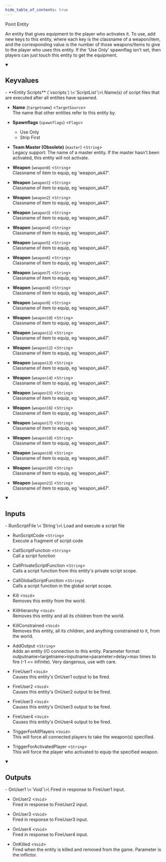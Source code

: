 ```yaml
---
hide_table_of_contents: true
---
```


Point Entity

An entity that gives equipment to the player who activates it. To use, add new keys to this entity, where each key is the classname of a weapon/item, and the corresponding value is the number of those weapons/items to give to the player who uses this entity. If the 'Use Only' spawnflag isn't set, then players can just touch this entity to get the equipment.

<details open>
<summary><h2>Keyvalues</h2></summary>
- **Entity Scripts** (`vscripts`) \<`ScriptList`\>\
Name(s) of script files that are executed after all entities have spawned.

- **Name** (`targetname`) \<`TargetSource`\>\
The name that other entities refer to this entity by.

- **Spawnflags** (`spawnflags`) \<`Flags`\>
  - Use Only 
  - Strip First 


- **Team Master (Obsolete)** (`master`) \<`String`\>\
Legacy support: The name of a master entity. If the master hasn't been activated, this entity will not activate.

- **Weapon** (`weapon0`) \<`String`\>\
Classname of item to equip, eg 'weapon_ak47'.

- **Weapon** (`weapon1`) \<`String`\>\
Classname of item to equip, eg 'weapon_ak47'.

- **Weapon** (`weapon2`) \<`String`\>\
Classname of item to equip, eg 'weapon_ak47'.

- **Weapon** (`weapon3`) \<`String`\>\
Classname of item to equip, eg 'weapon_ak47'.

- **Weapon** (`weapon4`) \<`String`\>\
Classname of item to equip, eg 'weapon_ak47'.

- **Weapon** (`weapon5`) \<`String`\>\
Classname of item to equip, eg 'weapon_ak47'.

- **Weapon** (`weapon6`) \<`String`\>\
Classname of item to equip, eg 'weapon_ak47'.

- **Weapon** (`weapon7`) \<`String`\>\
Classname of item to equip, eg 'weapon_ak47'.

- **Weapon** (`weapon8`) \<`String`\>\
Classname of item to equip, eg 'weapon_ak47'.

- **Weapon** (`weapon9`) \<`String`\>\
Classname of item to equip, eg 'weapon_ak47'.

- **Weapon** (`weapon10`) \<`String`\>\
Classname of item to equip, eg 'weapon_ak47'.

- **Weapon** (`weapon11`) \<`String`\>\
Classname of item to equip, eg 'weapon_ak47'.

- **Weapon** (`weapon12`) \<`String`\>\
Classname of item to equip, eg 'weapon_ak47'.

- **Weapon** (`weapon13`) \<`String`\>\
Classname of item to equip, eg 'weapon_ak47'.

- **Weapon** (`weapon14`) \<`String`\>\
Classname of item to equip, eg 'weapon_ak47'.

- **Weapon** (`weapon15`) \<`String`\>\
Classname of item to equip, eg 'weapon_ak47'.

- **Weapon** (`weapon16`) \<`String`\>\
Classname of item to equip, eg 'weapon_ak47'.

- **Weapon** (`weapon17`) \<`String`\>\
Classname of item to equip, eg 'weapon_ak47'.

- **Weapon** (`weapon18`) \<`String`\>\
Classname of item to equip, eg 'weapon_ak47'.

- **Weapon** (`weapon19`) \<`String`\>\
Classname of item to equip, eg 'weapon_ak47'.

- **Weapon** (`weapon20`) \<`String`\>\
Classname of item to equip, eg 'weapon_ak47'.

- **Weapon** (`weapon21`) \<`String`\>\
Classname of item to equip, eg 'weapon_ak47'.


 </details>
<details open>
<summary><h2>Inputs</h2></summary>
- RunScriptFile \<`String`\>\
Load and execute a script file

- RunScriptCode \<`String`\>\
Execute a fragment of script code

- CallScriptFunction \<`String`\>\
Call a script function

- CallPrivateScriptFunction \<`String`\>\
Calls a script function from this entity's private script scope.

- CallGlobalScriptFunction \<`String`\>\
Calls a script function in the global script scope.

- Kill \<`Void`\>\
Removes this entity from the world.

- KillHierarchy \<`Void`\>\
Removes this entity and all its children from the world.

- KillConstrained \<`Void`\>\
Removes this entity, all its children, and anything constrained to it, from the world.

- AddOutput \<`String`\>\
Adds an entity I/O connection to this entity. Parameter format: outputname&gt;targetname>inputname&gt;parameter&gt;delay&gt;max times to fire (-1 == infinite). Very dangerous, use with care.

- FireUser1 \<`Void`\>\
Causes this entity's OnUser1 output to be fired.

- FireUser2 \<`Void`\>\
Causes this entity's OnUser2 output to be fired.

- FireUser3 \<`Void`\>\
Causes this entity's OnUser3 output to be fired.

- FireUser4 \<`Void`\>\
Causes this entity's OnUser4 output to be fired.

- TriggerForAllPlayers \<`Void`\>\
This will force all connected players to take the weapon(s) specified.

- TriggerForActivatedPlayer \<`String`\>\
This will force the player who activated to equip the specified weapon.


 </details>
<details open>
<summary><h2>Outputs</h2></summary>
- OnUser1 \<`Void`\>\
Fired in response to FireUser1 input.

- OnUser2 \<`Void`\>\
Fired in response to FireUser2 input.

- OnUser3 \<`Void`\>\
Fired in response to FireUser3 input.

- OnUser4 \<`Void`\>\
Fired in response to FireUser4 input.

- OnKilled \<`Void`\>\
Fired when the entity is killed and removed from the game. Parameter is the inflictor.


 </details>